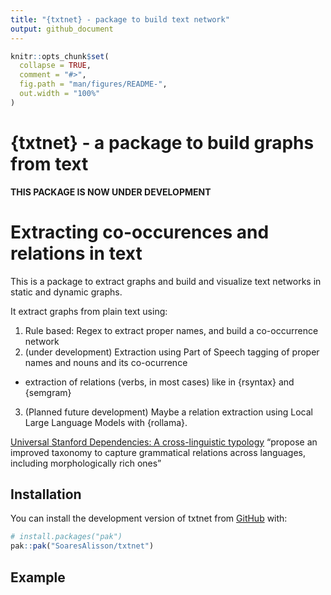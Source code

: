 ```yaml
---
title: "{txtnet} - package to build text network"
output: github_document
---
```


<!-- README.md is generated from README.Rmd. Please edit that file -->

```r
knitr::opts_chunk$set(
  collapse = TRUE,
  comment = "#>",
  fig.path = "man/figures/README-",
  out.width = "100%"
)
```


# {txtnet} -  a package to build graphs from text
<!-- badges: start -->
<!-- badges: end -->

**THIS PACKAGE IS NOW UNDER DEVELOPMENT**

# Extracting co-occurences and relations in text

This is a package to extract graphs and build  and visualize text networks in static and dynamic graphs.

It extract graphs from plain text using:

1) Rule based: Regex to extract proper names, and build a co-occurrence network
2) (under development) Extraction using Part of Speech tagging of proper names and nouns and its co-ocurrence
  - extraction of relations (verbs, in most cases) like in {rsyntax} and {semgram}
3) (Planned future development) Maybe a relation extraction using Local Large Language Models with {rollama}.

[Universal Stanford Dependencies: A cross-linguistic typology](https://nlp.stanford.edu/pubs/USD_LREC14_paper_camera_ready.pdf)
"propose an improved taxonomy to capture grammatical relations across languages, including morphologically rich ones"





## Installation

You can install the development version of txtnet from [GitHub](https://github.com/) with:

``` r
# install.packages("pak")
pak::pak("SoaresAlisson/txtnet")
```

## Example

